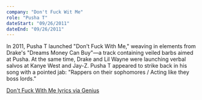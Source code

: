 ```yaml
---
company: "Don't Fuck Wit Me"
role: "Pusha T"
dateStart: "09/26/2011"
dateEnd: "09/26/2011"
---
```



In 2011, Pusha T launched "Don't Fuck With Me," weaving in elements from Drake's "Dreams Money Can Buy"—a track containing veiled barbs aimed at Pusha. At the same time, Drake and Lil Wayne were launching verbal salvos at Kanye West and Jay-Z. Pusha T appeared to strike back in his song with a pointed jab: "Rappers on their sophomores / Acting like they boss lords."

<YouTube id="https://www.youtube.com/watch?v=RY6TFiEiJdU" />

[Don't Fuck With Me lyrics via Genius](https://genius.com/Pusha-t-dont-fuck-wit-me-lyrics)